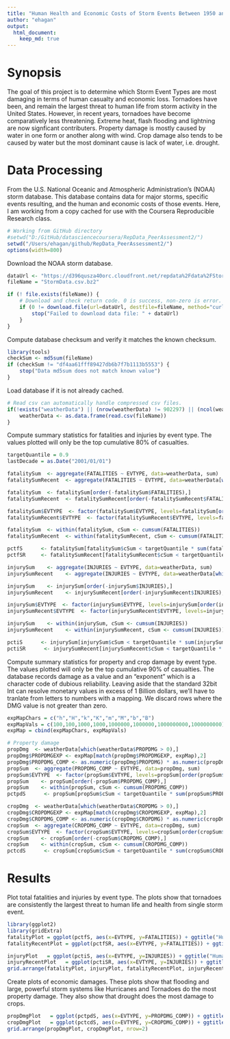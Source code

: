```yaml
---
title: "Human Health and Economic Costs of Storm Events Between 1950 and 2011"
author: "ehagan"
output: 
  html_document:
    keep_md: true
---
```


# Synopsis

The goal of this project is to determine which Storm Event Types are most damaging in terms of human casualty and economic loss. Tornadoes have been, and remain the largest threat to human life from storm activity in the United States. However, in recent years, tornadoes have become comparatively less threatening. Extreme heat, flash flooding and lightning are now signficant contributers. Property damage is mostly caused by water in one form or another along with wind. Crop damage also tends to be caused by water but the most dominant cause is lack of water, i.e. drought.

# Data Processing

From the U.S. National Oceanic and Atmospheric Administration's (NOAA) storm database. This database
contains data for major storms, specific events resulting, and the human and economic costs of those
events. Here, I am working from a copy cached for use with the Coursera Reproducible Research class.

```r
# Working from GitHub directory
#setwd("D:/GitHub/datasciencecoursera/RepData_PeerAssessment2/")
setwd("/Users/ehagan/github/RepData_PeerAssessment2/")
options(width=800)
```

Download the NOAA storm database.
```r
dataUrl <- "https://d396qusza40orc.cloudfront.net/repdata%2Fdata%2FStormData.csv.bz2"
fileName = "StormData.csv.bz2"

if (! file.exists(fileName)) {
    # Download and check return code. 0 is success, non-zero is error. May also throw exception.
    if (0 != download.file(url=dataUrl, destfile=fileName, method="curl")) {
        stop("Failed to download data file: " + dataUrl)
    }
}
```

Compute database checksum and verify it matches the known checksum.
```r
library(tools)
checkSum <- md5sum(fileName)
if (checkSum != "df4aa61fff89427db6b7f7b1113b5553") {
    stop("Data md5sum does not match known value")
}
```

Load database if it is not already cached.
```r
# Read csv can automatically handle compressed csv files.
if(!exists("weatherData") || (nrow(weatherData) != 902297) || (ncol(weatherData) != 37))  {
    weatherData <- as.data.frame(read.csv(fileName))
}
```

Compute summary statistics for fatalities and injuries by event type.
The values plotted will only be the top cumulative 80% of casualties.
```r
targetQuantile = 0.9
lastDecade = as.Date("2001/01/01")

fatalitySum  <- aggregate(FATALITIES ~ EVTYPE, data=weatherData, sum)
fatalitySumRecent  <- aggregate(FATALITIES ~ EVTYPE, data=weatherData[which(as.Date(weatherData$BGN_DATE,"%m/%d/%Y %H:%M:%S") > lastDecade),], sum)

fatalitySum  <- fatalitySum[order(-fatalitySum$FATALITIES),]
fatalitySumRecent  <- fatalitySumRecent[order(-fatalitySumRecent$FATALITIES),]

fatalitySum$EVTYPE  <- factor(fatalitySum$EVTYPE, levels=fatalitySum[order(fatalitySum$FATALITIES), "EVTYPE"])
fatalitySumRecent$EVTYPE  <- factor(fatalitySumRecent$EVTYPE, levels=fatalitySumRecent[order(fatalitySumRecent$FATALITIES), "EVTYPE"])

fatalitySum  <- within(fatalitySum, cSum <- cumsum(FATALITIES))
fatalitySumRecent  <- within(fatalitySumRecent, cSum <- cumsum(FATALITIES))

pctfS      <- fatalitySum[fatalitySum$cSum < targetQuantile * sum(fatalitySum$FATALITIES),]
pctfSR     <- fatalitySumRecent[fatalitySumRecent$cSum < targetQuantile * sum(fatalitySumRecent$FATALITIES),]

injurySum    <- aggregate(INJURIES ~ EVTYPE, data=weatherData, sum)
injurySumRecent    <- aggregate(INJURIES ~ EVTYPE, data=weatherData[which(as.Date(weatherData$BGN_DATE,"%m/%d/%Y %H:%M:%S") > lastDecade),], sum)

injurySum    <- injurySum[order(-injurySum$INJURIES),]
injurySumRecent    <- injurySumRecent[order(-injurySumRecent$INJURIES),]

injurySum$EVTYPE  <- factor(injurySum$EVTYPE, levels=injurySum[order(injurySum$INJURIES), "EVTYPE"])
injurySumRecent$EVTYPE  <- factor(injurySumRecent$EVTYPE, levels=injurySumRecent[order(injurySumRecent$INJURIES), "EVTYPE"])

injurySum    <- within(injurySum, cSum <- cumsum(INJURIES))
injurySumRecent    <- within(injurySumRecent, cSum <- cumsum(INJURIES))

pctiS      <- injurySum[injurySum$cSum < targetQuantile * sum(injurySum$INJURIES),]
pctiSR      <- injurySumRecent[injurySumRecent$cSum < targetQuantile * sum(injurySumRecent$INJURIES),]
```

Compute summary statistics for property and crop damage by event type.
The values plotted will only be the top cumulative 90% of casualties.
The database records damage as a value and an "exponent" which is a character
code of dubious reliability. Leaving aside that the standard 32bit Int can resolve monetary
values in excess of 1 Billion dollars, we'll have to tranlate from letters to numbers with 
a mapping. We discard rows where the DMG value is not greater than zero.
```r
expMapChars = c("h","H","k","K","m","M","b","B")
expMapVals = c(100,100,1000,1000,1000000,1000000,1000000000,1000000000)
expMap = cbind(expMapChars, expMapVals)

# Property damage
propDmg  <- weatherData[which(weatherData$PROPDMG > 0),]
propDmg$PROPDMGEXP <- expMap[match(propDmg$PROPDMGEXP, expMap),2]
propDmg$PROPDMG_COMP <- as.numeric(propDmg$PROPDMG) * as.numeric(propDmg$PROPDMGEXP)
propSum  <- aggregate(PROPDMG_COMP ~ EVTYPE, data=propDmg, sum)
propSum$EVTYPE  <- factor(propSum$EVTYPE, levels=propSum[order(propSum$PROPDMG_COMP), "EVTYPE"])
propSum    <- propSum[order(-propSum$PROPDMG_COMP),]
propSum    <- within(propSum, cSum <- cumsum(PROPDMG_COMP))
pctpdS      <- propSum[propSum$cSum < targetQuantile * sum(propSum$PROPDMG_COMP),]

cropDmg  <- weatherData[which(weatherData$CROPDMG > 0),]
cropDmg$CROPDMGEXP <- expMap[match(cropDmg$CROPDMGEXP, expMap),2]
cropDmg$CROPDMG_COMP <- as.numeric(cropDmg$CROPDMG) * as.numeric(cropDmg$CROPDMGEXP)
cropSum  <- aggregate(CROPDMG_COMP ~ EVTYPE, data=cropDmg, sum)
cropSum$EVTYPE  <- factor(cropSum$EVTYPE, levels=cropSum[order(cropSum$CROPDMG_COMP), "EVTYPE"])
cropSum    <- cropSum[order(-cropSum$CROPDMG_COMP),]
cropSum    <- within(cropSum, cSum <- cumsum(CROPDMG_COMP))
pctcdS      <- cropSum[cropSum$cSum < targetQuantile * sum(cropSum$CROPDMG_COMP),]
```


# Results

Plot total fatalities and injuries by event type. The plots show that tornadoes are consistently the
largest threat to human life and health from single storm event. 
```r
library(ggplot2)
library(gridExtra)
fatalityPlot = ggplot(pctfS, aes(x=EVTYPE, y=FATALITIES)) + ggtitle("Human fatalities 1950-2011") + geom_bar(stat="identity") + coord_flip()
fatalityRecentPlot = ggplot(pctfSR, aes(x=EVTYPE, y=FATALITIES)) + ggtitle("Human fatalities 2001-2011") + geom_bar(stat="identity") + coord_flip()

injuryPlot   = ggplot(pctiS, aes(x=EVTYPE, y=INJURIES)) + ggtitle("Human injuries 1950-2011") + geom_bar(stat="identity") + coord_flip()
injuryRecentPlot   = ggplot(pctiSR, aes(x=EVTYPE, y=INJURIES)) + ggtitle("Human injuries 2001-2011") + geom_bar(stat="identity") + coord_flip()
grid.arrange(fatalityPlot, injuryPlot, fatalityRecentPlot, injuryRecentPlot, ncol=2, nrow=2, main=sprintf("Human casualties vs. Storm Event Type: Top %d pct.", targetQuantile * 100))
```

Create plots of economic damages. These plots show that flooding and large, powerful storm systems like
Hurricanes and Tornadoes do the most property damage. They also show that drought does the most damage to crops.
```r
propDmgPlot   = ggplot(pctpdS, aes(x=EVTYPE, y=PROPDMG_COMP)) + ggtitle("Property Damage 1950-2011") + geom_bar(stat="identity") + coord_flip()
cropDmgPlot   = ggplot(pctcdS, aes(x=EVTYPE, y=CROPDMG_COMP)) + ggtitle("Crop Damage 1950-2011") + geom_bar(stat="identity") + coord_flip()
grid.arrange(propDmgPlot, cropDmgPlot, nrow=2)
```
